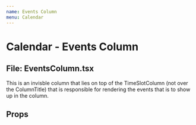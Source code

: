 ```yaml
---
name: Events Column
menu: Calendar
---
```



# Calendar - Events Column

## File: EventsColumn.tsx

This is an invisble column that lies on top of the TimeSlotColumn (not over the ColumnTitle) that is responsible for rendering the events that is to show up in the column.

## Props

<Props of={EventsColumn} />
